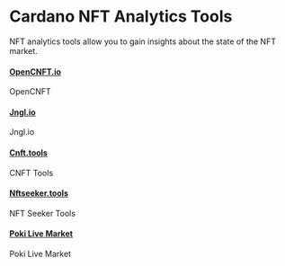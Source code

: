 # Cardano NFT Analytics Tools

NFT analytics tools allow you to gain insights about the state of the NFT market.

#### [OpenCNFT.io](https://opencnft.io/) 
OpenCNFT 

#### [Jngl.io](https://www.jngl.io/)
Jngl.io 

#### [Cnft.tools](https://cnft.tools/)
CNFT Tools 

#### [Nftseeker.tools](https://nftseeker.tools/)
NFT Seeker Tools

#### [Poki Live Market](https://www.getpoki.com/live-market)
Poki Live Market